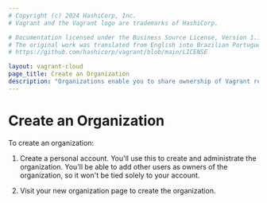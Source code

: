 ```yaml
---
# Copyright (c) 2024 HashiCorp, Inc.
# Vagrant and the Vagrant logo are trademarks of HashiCorp.

# Documentation licensed under the Business Source License, Version 1.1.
# The original work was translated from English into Brazilian Portuguese.
# https://github.com/hashicorp/vagrant/blob/main/LICENSE

layout: vagrant-cloud
page_title: Create an Organization
description: "Organizations enable you to share ownership of Vagrant resources."
---
```


# Create an Organization

To create an organization:

1. Create a personal account. You'll use this to create and administrate the
   organization. You'll be able to add other users as owners of the organization,
   so it won't be tied solely to your account.

1. Visit your new organization page to create the organization.
